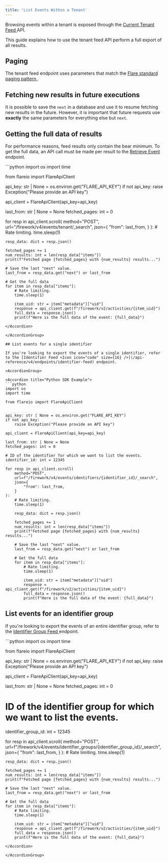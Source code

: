 ```yaml
---
title: 'List Events Within a Tenant'
---
```


Browsing events within a tenant is exposed through the
[Current Tenant Feed <Icon icon="code" size={16} />](#)
API.

This guide explains how to use the tenant feed API perform a full export
of all results.

## Paging

The tenant feed endpoint uses parameters that match the
[Flare standard paging pattern <Icon icon="book" size={16} />](/concepts/paging).

## Fetching new results in future executions

It is possible to save the `next` in a database and use it to resume fetching new results in the future.
However, it is important that future requests use **exactly** the same parameters for everything else but `next`.

## Getting the full data of results

For performance reasons, feed results only contain the bear minimum.
To get the full data, an API call must be made per result to the [Retrieve Event <Icon icon="code" size={16} />](/api-reference/v2/endpoints/activities/get-activities) endpoint.

<AccordionGroup>

<Accordion title="Python SDK Example">
```python
import os
import time

from flareio import FlareApiClient


api_key: str | None = os.environ.get("FLARE_API_KEY")
if not api_key:
    raise Exception("Please provide an API key")

api_client = FlareApiClient(api_key=api_key)

last_from: str | None = None
fetched_pages: int = 0

for resp in api_client.scroll(
    method="POST",
    url="/firework/v4/events/tenant/_search",
    json={
        "from": last_from,
    }
):
    # Rate limiting.
    time.sleep(1)

    resp_data: dict = resp.json()

    fetched_pages += 1
    num_results: int = len(resp_data["items"])
    print(f"Fetched page {fetched_pages} with {num_results} results...")

    # Save the last "next" value.
    last_from = resp_data.get("next") or last_from

    # Get the full data
    for item in resp_data["items"]:
        # Rate limiting.
        time.sleep(1)

        item_uid: str = item["metadata"]["uid"]
        response = api_client.get(f"/firework/v2/activities/{item_uid}")
        full_data = response.json()
        print(f"Here is the full data of the event: {full_data}")
```
</Accordion>

</AccordionGroup>

## List events for a single identifier

If you're looking to export the events of a single identifier, refer to the [Identifier Feed <Icon icon="code" size={16} />](/api-reference/v4/endpoints/identifier-feed) endpoint.

<AccordionGroup>

<Accordion title="Python SDK Example">
```python
import os
import time

from flareio import FlareApiClient


api_key: str | None = os.environ.get("FLARE_API_KEY")
if not api_key:
    raise Exception("Please provide an API key")

api_client = FlareApiClient(api_key=api_key)

last_from: str | None = None
fetched_pages: int = 0

# ID of the identifier for which we want to list the events.
identifier_id: int = 12345

for resp in api_client.scroll(
    method="POST",
    url=f"/firework/v4/events/identifiers/{identifier_id}/_search",
    json={
        "from": last_from,
    }
):
    # Rate limiting.
    time.sleep(1)

    resp_data: dict = resp.json()

    fetched_pages += 1
    num_results: int = len(resp_data["items"])
    print(f"Fetched page {fetched_pages} with {num_results} results...")

    # Save the last "next" value.
    last_from = resp_data.get("next") or last_from

    # Get the full data
    for item in resp_data["items"]:
        # Rate limiting.
        time.sleep(1)

        item_uid: str = item["metadata"]["uid"]
        response = api_client.get(f"/firework/v2/activities/{item_uid}")
        full_data = response.json()
        print(f"Here is the full data of the event: {full_data}")
```
</Accordion>

</AccordionGroup>

## List events for an identifier group

If you're looking to export the events of an entire identifier group, refer to the [Identifier Group Feed <Icon icon="code" size={16} />](/api-reference/v4/endpoints/identifier-group-feed) endpoint.

<AccordionGroup>

<Accordion title="Python SDK Example">
```python
import os
import time

from flareio import FlareApiClient


api_key: str | None = os.environ.get("FLARE_API_KEY")
if not api_key:
    raise Exception("Please provide an API key")

api_client = FlareApiClient(api_key=api_key)

last_from: str | None = None
fetched_pages: int = 0

# ID of the identifier group for which we want to list the events.
identifier_group_id: int = 12345

for resp in api_client.scroll(
    method="POST",
    url=f"/firework/v4/events/identifier_groups/{identifier_group_id}/_search",
    json={
        "from": last_from,
    }
):
    # Rate limiting.
    time.sleep(1)

    resp_data: dict = resp.json()

    fetched_pages += 1
    num_results: int = len(resp_data["items"])
    print(f"Fetched page {fetched_pages} with {num_results} results...")

    # Save the last "next" value.
    last_from = resp_data.get("next") or last_from

    # Get the full data
    for item in resp_data["items"]:
        # Rate limiting.
        time.sleep(1)

        item_uid: str = item["metadata"]["uid"]
        response = api_client.get(f"/firework/v2/activities/{item_uid}")
        full_data = response.json()
        print(f"Here is the full data of the event: {full_data}")
```
</Accordion>

</AccordionGroup>
